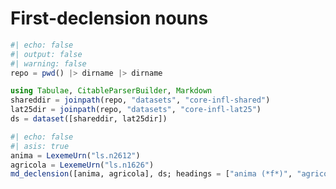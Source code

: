 # First-declension nouns


```julia
#| echo: false
#| output: false
#| warning: false
repo = pwd() |> dirname |> dirname

using Tabulae, CitableParserBuilder, Markdown
shareddir = joinpath(repo, "datasets", "core-infl-shared") 
lat25dir = joinpath(repo, "datasets", "core-infl-lat25") 
ds = dataset([shareddir, lat25dir])
```

```julia
#| echo: false
#| asis: true
anima = LexemeUrn("ls.n2612")
agricola = LexemeUrn("ls.n1626")
md_declension([anima, agricola], ds; headings = ["anima (*f*)", "agricola (*m*)"]) |> Markdown.parse
```
